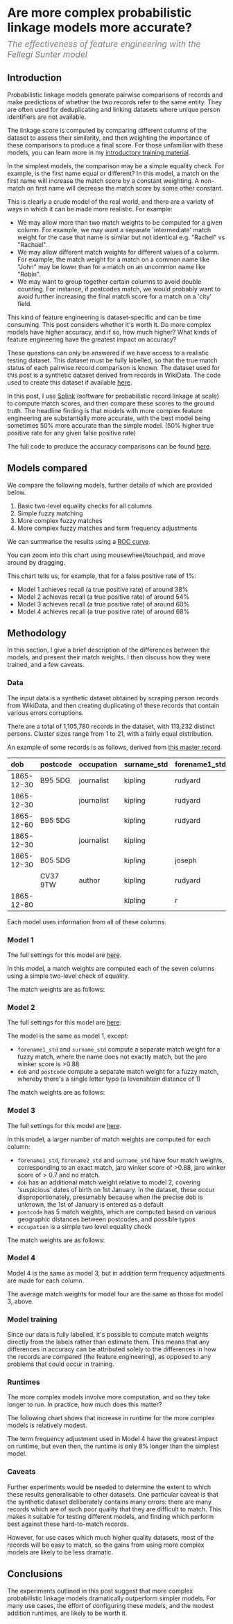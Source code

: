 


# Are more complex probabilistic linkage models more accurate?

<p style="font-size: 1.2rem; color: #7c7c7c; margin-top: -10px">
  <i>The effectiveness of feature engineering with the Fellegi Sunter model</i>
</p>

## Introduction

Probabilistic linkage models generate pairwise comparisons of records and make predictions of whether the two records refer to the same entity. They are often used for deduplicating and linking datasets where unique person identifiers are not available.

The linkage score is computed by comparing different columns of the dataset to assess their similarity, and then weighting the importance of these comparisons to produce a final score. For those unfamiliar with these models, you can learn more in my [introductory training material](https://www.robinlinacre.com/intro_to_probabilistic_linkage/).

In the simplest models, the comparison may be a simple equality check. For example, is the first name equal or different? In this model, a match on the first name will increase the match score by a constant weighting. A non-match on first name will decrease the match score by some other constant.

This is clearly a crude model of the real world, and there are a variety of ways in which it can be made more realistic. For example:

- We may allow more than two match weights to be computed for a given column. For example, we may want a separate 'intermediate' match weight for the case that name is similar but not identical e.g. "Rachel" vs "Rachael".
- We may allow different match weights for different values of a column. For example, the match weight for a match on a common name like "John" may be lower than for a match on an uncommon name like "Robin".
- We may want to group together certain columns to avoid double counting. For instance, if postcodes match, we would probably want to avoid further increasing the final match score for a match on a 'city' field.

This kind of feature engineering is dataset-specific and can be time consuming. This post considers whether it's worth it. Do more complex models have higher accuracy, and if so, how much higher? What kinds of feature engineering have the greatest impact on accuracy?

These questions can only be answered if we have access to a realistic testing dataset. This dataset must be fully labelled, so that the true match status of each pairwise record comparison is known. The dataset used for this post is a synthetic dataset derived from records in WikiData. The code used to create this dataset if available [here](https://github.com/moj-analytical-services/splink_synthetic_data).

In this post, I use [Splink](https://github.com/moj-analytical-services/splink) (software for probabilistic record linkage at scale) to compute match scores, and then compare these scores to the ground truth. The headline finding is that models with more complex feature engineering are substantially more accurate, with the best model being sometimes 50% more accurate than the simple model. (50% higher true positive rate for any given false positive rate)

The full code to produce the accuracy comparisons can be found [here](https://github.com/moj-analytical-services/splink_synthetic_data_performance_comparisons/tree/3c0f2ce0c697a7d70b612e2e30463bce611bf576).

## Models compared

We compare the following models, further details of which are provided below.

1. Basic two-level equality checks for all columns
2. Simple fuzzy matching
3. More complex fuzzy matches
4. More complex fuzzy matches and term frequency adjustments

We can summarise the results using a [ROC curve](https://en.wikipedia.org/wiki/Receiver_operating_characteristic).

<VegaLite spec={roc_comparison} />

You can zoom into this chart using mousewheel/touchpad, and move around by dragging.

This chart tells us, for example, that for a false positive rate of 1%:

- Model 1 achieves recall (a true positive rate) of around 38%
- Model 2 achieves recall (a true positive rate) of around 54%
- Model 3 achieves recall (a true positive rate) of around 60%
- Model 4 achieves recall (a true positive rate) of around 68%

## Methodology

In this section, I give a brief description of the differences between the models, and present their match weights. I then discuss how they were trained, and a few caveats.

### Data

The input data is a synthetic dataset obtained by scraping person records from WikiData, and then creating duplicating of these records that contain various errors corruptions.

There are a total of 1,105,780 records in the dataset, with 113,232 distinct persons. Cluster sizes range from 1 to 21, with a fairly equal distribution.

An example of some records is as follows, derived from [this master record](https://www.wikidata.org/wiki/Q34743).

| dob        | postcode | occupation | surname_std | forename1_std | forename2_std |
| :--------- | :------- | :--------- | :---------- | :------------ | :------------ |
| 1865-12-30 | B95 5DG  | journalist | kipling     | rudyard       |               |
| 1865-12-30 |          | journalist | kipling     | rudyard       |               |
| 1865-12-60 | B95 5DG  |            | kipling     | rudyard       |               |
| 1865-12-30 |          | journalist | kipling     |               |               |
| 1865-12-30 | B05 5DG  |            | kipling     | joseph        |               |
|            | CV37 9TW | author     | kipling     | rudyard       | joe           |
| 1865-12-80 |          |            | kipling     | r             |               |

Each model uses information from all of these columns.

### Model 1

The full settings for this model are [here](https://github.com/moj-analytical-services/splink_synthetic_data_performance_comparisons/blob/8daa5dbddae7079c2569609a00c57fd0c7c60559/model_training/person/uk_citizens_max_groupsize_20/compare_models/00_estimate_m_u/glue_py_resources/splink_settings.py#L62).

In this model, a match weights are computed each of the seven columns using a simple two-level check of equality.

The match weights are as follows:

<VegaLite spec={model_01_two_levels_bf} />

### Model 2

The full settings for this model are [here](https://github.com/moj-analytical-services/splink_synthetic_data_performance_comparisons/blob/8daa5dbddae7079c2569609a00c57fd0c7c60559/model_training/person/uk_citizens_max_groupsize_20/compare_models/00_estimate_m_u/glue_py_resources/splink_settings.py#L89).

The model is the same as model 1, except:

- `forename1_std` and `surname_std` compute a separate match weight for a fuzzy match, where the name does not exactly match, but the jaro winker score is >0.88
- `dob` and `postcode` compute a separate match weight for a fuzzy match, whereby there's a single letter typo (a levenshtein distance of 1)

The match weights are as follows:

<VegaLite spec={model_02_fuzzy_simple_bf} />

### Model 3

The full settings for this model are [here](https://github.com/moj-analytical-services/splink_synthetic_data_performance_comparisons/blob/8daa5dbddae7079c2569609a00c57fd0c7c60559/model_training/person/uk_citizens_max_groupsize_20/compare_models/00_estimate_m_u/glue_py_resources/splink_settings.py#L120).

In this model, a larger number of match weights are computed for each column:

- `forename1_std`, `forename2_std` and `surname_std` have four match weights, corresponding to an exact match, jaro winker score of >0.88, jaro winker score of > 0.7 and no match.
- `dob` has an additional match weight relative to model 2, covering 'suspicious' dates of birth on 1st January. In the dataset, these occur disproportionately, presumably because when the precise dob is unknown, the 1st of January is entered as a default
- `postcode` has 5 match weights, which are computed based on various geographic distances between postcodes, and possible typos
- `occupation` is a simple two level equality check

The match weights are as follows:

<VegaLite spec={model_03_fuzzy_complex_bf} />

### Model 4

Model 4 is the same as model 3, but in addition term frequency adjustments are made for each column.

The average match weights for model four are the same as those for model 3, above.

### Model training

Since our data is fully labelled, it's possible to compute match weights directly from the labels rather than estimate them. This means that any differences in accuracy can be attributed solely to the differences in how the records are compared (the feature engineering), as opposed to any problems that could occur in training.

### Runtimes

The more complex models involve more computation, and so they take longer to run. In practice, how much does this matter?

The following chart shows that increase in runtime for the more complex models is relatively modest.

<VegaLite spec={runtimes} />

The term frequency adjustment used in Model 4 have the greatest impact on runtime, but even then, the runtime is only 8% longer than the simplest model.

### Caveats

Further experiments would be needed to determine the extent to which these results generalisable to other datasets. One particular caveat is that the synthetic dataset deliberately contains many errors: there are many records which are of such poor quality that they are difficult to match. This makes it suitable for testing different models, and finding which perform best against these hard-to-match records.

However, for use cases which much higher quality datasets, most of the records will be easy to match, so the gains from using more complex models are likely to be less dramatic.

## Conclusions

The experiments outlined in this post suggest that more complex probabilistic linkage models dramatically outperform simpler models. For many use cases, the effort of configuring these models, and the modest addition runtimes, are likely to be worth it.
